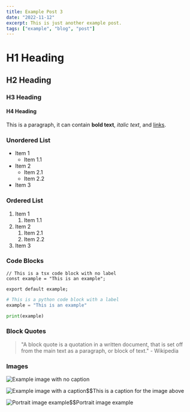 ```yaml
---
title: Example Post 3
date: "2022-11-12"
excerpt: This is just another example post.
tags: ["example", "blog", "post"]
---
```


# H1 Heading

## H2 Heading

### H3 Heading

#### H4 Heading

This is a paragraph, it can contain **bold text**, _italic text_, and [links](https://example.com).

### Unordered List

- Item 1
  - Item 1.1
- Item 2
  - Item 2.1
  - Item 2.2
- Item 3

### Ordered List

1. Item 1
   1. Item 1.1
2. Item 2
   1. Item 2.1
   2. Item 2.2
3. Item 3

### Code Blocks

```tsx
// This is a tsx code block with no label
const example = "This is an example";

export default example;
```

```python:example.py
# This is a python code block with a label
example = "This is an example"

print(example)
```

### Block Quotes

> "A block quote is a quotation in a written document, that is set off from the main text as a paragraph, or block of text." - Wikipedia

### Images

![Example image with no caption](https://images.unsplash.com/photo-1646974708582-3dced57e0a25?ixlib=rb-4.0.3&ixid=MnwxMjA3fDB8MHxwaG90by1wYWdlfHx8fGVufDB8fHx8&auto=format&fit=crop&w=1280&q=50)

![Example image with a caption$$This is a caption for the image above](https://images.unsplash.com/photo-1506057213367-028a17ec52e5?ixlib=rb-4.0.3&ixid=MnwxMjA3fDB8MHxwaG90by1wYWdlfHx8fGVufDB8fHx8&auto=format&fit=crop&w=1280&q=80)

![Portrait image example$$Portrait image example](https://images.unsplash.com/photo-1664136254860-26a42dbb2463?ixlib=rb-4.0.3&ixid=MnwxMjA3fDB8MHxwaG90by1wYWdlfHx8fGVufDB8fHx8&auto=format&fit=crop&w=987&q=80)
